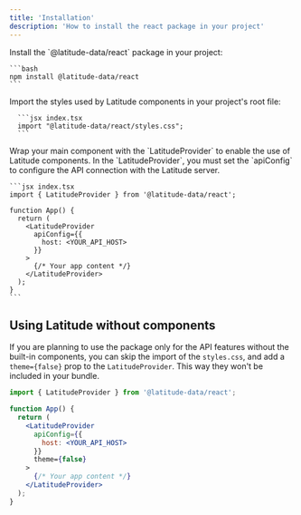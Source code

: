 ```yaml
---
title: 'Installation'
description: 'How to install the react package in your project'
---
```


<Steps>
  <Step title='Install Latitude for React'>
    Install the `@latitude-data/react` package in your project:

    ```bash
    npm install @latitude-data/react
    ```
  </Step>
  <Step title='Import the styles'>
      Import the styles used by Latitude components in your project's root file:
  
      ```jsx index.tsx
      import "@latitude-data/react/styles.css";
      ```
  </Step>
  <Step title='Wrap your app with the LatitudeProvider'>
    Wrap your main component with the `LatitudeProvider` to enable the use of Latitude components.
    In the `LatitudeProvider`, you must set the `apiConfig` to configure the API connection with the Latitude server.

    ```jsx index.tsx
    import { LatitudeProvider } from '@latitude-data/react';

    function App() {
      return (
        <LatitudeProvider
          apiConfig={{
            host: <YOUR_API_HOST>
          }}
        >
          {/* Your app content */}
        </LatitudeProvider>
      );
    }
    ```
  </Step>
</Steps>

## Using Latitude without components
If you are planning to use the package only for the API features without the built-in components, you can skip the import of the `styles.css`, and add a `theme={false}` prop to the `LatitudeProvider`.
This way they won't be included in your bundle.

```jsx index.tsx
import { LatitudeProvider } from '@latitude-data/react';

function App() {
  return (
    <LatitudeProvider
      apiConfig={{
        host: <YOUR_API_HOST>
      }}
      theme={false}
    >
      {/* Your app content */}
    </LatitudeProvider>
  );
}
```
